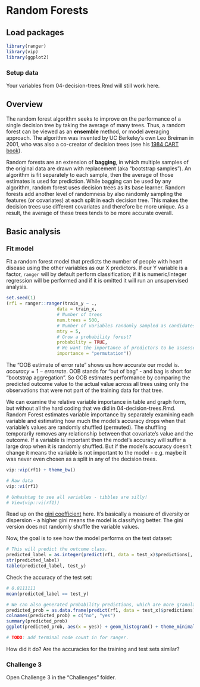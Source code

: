 # Random Forests

## Load packages

```r
library(ranger)
library(vip)
library(ggplot2)
```

### Setup data

Your variables from 04-decision-trees.Rmd will still work here.

## Overview

The random forest algorithm seeks to improve on the performance of a single decision tree by taking the average of many trees. Thus, a random forest can be viewed as an **ensemble** method, or model averaging approach. The algorithm was invented by UC Berkeley's own Leo Breiman in 2001, who was also a co-creator of decision trees (see his [1984 CART book](https://www.amazon.com/Classification-Regression-Wadsworth-Statistics-Probability/dp/0412048418)).  

Random forests are an extension of **bagging**, in which multiple samples of the original data are drawn with replacement (aka "bootstrap samples"). An algorithm is fit separately to each sample, then the average of those estimates is used for prediction. While bagging can be used by any algorithm, random forest uses decision trees as its base learner. Random forests add another level of randomness by also randomly sampling the features (or covariates) at each split in each decision tree. This makes the decision trees use different covariates and therefore be more unique. As a result, the average of these trees tends to be more accurate overall.

## Basic analysis

### Fit model

Fit a random forest model that predicts the number of people with heart disease using the other variables as our X predictors. If our Y variable is a factor, `ranger` will by default perform classification; if it is numeric/integer regression will be performed and if it is omitted it will run an unsupervised analysis.

```r
set.seed(1)
(rf1 = ranger::ranger(train_y ~ ., 
                   data = train_x, 
                   # Number of trees
                   num.trees = 500, 
                   # Number of variables randomly sampled as candidates at each split.
                   mtry = 5, 
                   # Grow a probability forest?
                   probability = TRUE,
                   # We want the importance of predictors to be assessed.
                   importance = "permutation"))
```

The "OOB estimate of error rate" shows us how accurate our model is. $accuracy = 1 - error rate$. OOB stands for "out of bag" - and bag is short for "bootstrap aggregation". So OOB estimates performance by comparing the predicted outcome value to the actual value across all trees using only the observations that were not part of the training data for that tree.

We can examine the relative variable importance in table and graph form, but without all the hard coding that we did in 04-decision-trees.Rmd. Random Forest estimates variable importance by separately examining each variable and estimating how much the model's accuracy drops when that variable's values are randomly shuffled (permuted). The shuffling temporarily removes any relationship between that covariate's value and the outcome. If a variable is important then the model's accuracy will suffer a large drop when it is randomly shuffled. But if the model's accuracy doesn't change it means the variable is not important to the model - e.g. maybe it was never even chosen as a split in any of the decision trees.

```r
vip::vip(rf1) + theme_bw()

# Raw data
vip::vi(rf1)

# Unhashtag to see all variables - tibbles are silly!
# View(vip::vi(rf1))
```

Read up on the [gini coefficient](https://en.wikipedia.org/wiki/Gini_coefficient) here. It's basically a measure of diversity or dispersion - a higher gini means the model is classifying better. The gini version does not randomly shuffle the variable values.  

Now, the goal is to see how the model performs on the test dataset:

```r
# This will predict the outcome class.
predicted_label = as.integer(predict(rf1, data = test_x)$predictions[, 1] > 0.5)
str(predicted_label)
table(predicted_label, test_y)
```

Check the accuracy of the test set:
```r
# 0.8111111
mean(predicted_label == test_y) 

# We can also generated probability predictions, which are more granular.
predicted_prob = as.data.frame(predict(rf1, data = test_x)$predictions)
colnames(predicted_prob) = c("no", "yes")
summary(predicted_prob)
ggplot(predicted_prob, aes(x = yes)) + geom_histogram() + theme_minimal()

# TODO: add terminal node count in for ranger.
```

How did it do? Are the accuracies for the training and test sets similar?  

### Challenge 3
Open Challenge 3 in the "Challenges" folder. 
